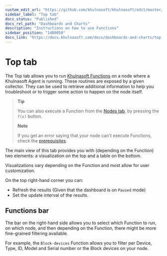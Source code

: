 ```yaml
---
custom_edit_url: "https://github.com/khulnasoft/khulnasoft/edit/master/docs/dashboards-and-charts/top-tab.md"
sidebar_label: "Top tab"
docs_status: "Published"
docs_rel_path: "Dashboards and Charts"
description: "Instructions on how to use Functions"
sidebar_position: "1400050"
docs_link: "https://docs.khulnasoft.com/docs/dashboards-and-charts/top-tab"
---
```


# Top tab

The Top tab allows you to run [Khulnasoft Functions](/docs/top-monitoring-khulnasoft-functions) on a node where a Khulnasoft Agent is running. These routines are exposed by a given collector.
They can be used to retrieve additional information to help you troubleshoot or to trigger some action to happen on the node itself.

> **Tip**
>
> You can also execute a Function from the [Nodes tab](/docs/dashboards-and-charts/nodes-tab), by pressing the `f(x)` button.
>
> **Note**
>
> If you get an error saying that your node can't execute Functions, check the [prerequisites](/docs/top-monitoring-khulnasoft-functions).

The main view of this tab provides you with (depending on the Function) two elements: a visualization on the top and a table on the bottom.

Visualizations vary depending on the Function and most allow for user customization.

On the top right-hand corner you can:

- Refresh the results (Given that the dashboard is on `Paused` mode)
- Set the update interval of the results.

## Functions bar

The bar on the right-hand side allows you to select which Function to run, on which node, and then depending on the Function, there might be more fine-grained filtering available.

For example, the `Block-devices` Function allows you to filter per Device, Type, ID, Model and Serial number or the Block devices on your node.
